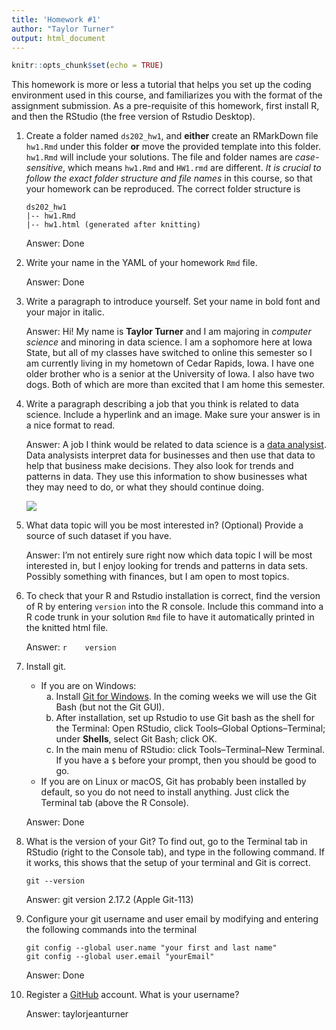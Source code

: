 ```yaml
---
title: 'Homework #1'
author: "Taylor Turner"
output: html_document
---
```


```r
knitr::opts_chunk$set(echo = TRUE)
```

This homework is more or less a tutorial that helps you set up the coding environment used in this course, and familiarizes you with the format of the assignment submission. 
As a pre-requisite of this homework, first install R, and then the RStudio (the free version of Rstudio Desktop). 

1. Create a folder named `ds202_hw1`, and **either** create an RMarkDown file `hw1.Rmd` under this folder **or** move the provided template into this folder. `hw1.Rmd` will include your solutions. The file and folder names are *case-sensitive*, which means `hw1.Rmd` and `HW1.rmd` are different. *It is crucial to follow the exact folder structure and file names* in this course, so that your homework can be reproduced. The correct folder structure is

    ```
    ds202_hw1
    |-- hw1.Rmd
    |-- hw1.html (generated after knitting)
    ```
    
    Answer: Done
2. Write your name in the YAML of your homework `Rmd` file.

    Answer: Done

3. Write a paragraph to introduce yourself. Set your name in bold font and your major in italic. 

    Answer: Hi! My name is **Taylor Turner** and I am majoring in *computer science* and minoring     in data science. I am a sophomore here at Iowa State, but all of my classes have switched to      online this semester so I am currently living in my hometown of Cedar Rapids, Iowa. I have one     older brother who is a senior at the University of Iowa. I also have two dogs. Both of which      are more than excited that I am home this semester.
  
4. Write a paragraph describing a job that you think is related to data science. Include a hyperlink and an image. Make sure your answer is in a nice format to read. 

    Answer: A job I think would be related to data science is a [data             analysist](https://www.indeed.com/hire/job-description/data-analyst). Data analysists               interpret data for businesses and then use that data to help that business make decisions.        They also look for trends and patterns in data. They use this information to show businesses      what they may need to do, or what they should continue doing. 
    
    ![](https://img.favpng.com/10/15/1/data-analysis-big-data-management-data-processing-png-favpng-30aKYPppVFV9inDXivzEp6Uz6.jpg)
  
5. What data topic will you be most interested in? (Optional) Provide a source of such dataset if you have.

    Answer: I'm not entirely sure right now which data topic I will be most interested in, but I    enjoy looking for trends and patterns in data sets. Possibly something with finances, but I am    open to most topics.
  
6. To check that your R and Rstudio installation is correct, find the version of R by entering `version` into the R console. Include this command into a R code trunk in your solution `Rmd` file to have it automatically printed in the knitted html file. 

    Answer: 
    ```r
      version
    ```
  
7. Install git. 
    - If you are on Windows: 
        a. Install [Git for Windows](https://gitforwindows.org/). In the coming weeks we will use the Git Bash (but not the Git GUI). 
        b. After installation, set up Rstudio to use Git bash as the shell for the Terminal: Open RStudio, click Tools--Global Options--Terminal; under **Shells**, select Git Bash; click OK. 
        c. In the main menu of RStudio: click Tools--Terminal--New Terminal. If you have a `$` before your prompt, then you should be good to go.
    - If you are on Linux or macOS, Git has probably been installed by default, so you do not need to install anything. Just click the Terminal tab (above the R Console).

    Answer: Done
  
8. What is the version of your Git? To find out, go to the Terminal tab in RStudio (right to the Console tab), and type in the following command. If it works, this shows that the setup of your terminal and Git is correct. 
<!-- Then explore the bash command line and Git. -->

    ```
    git --version
    ```

    Answer: git version 2.17.2 (Apple Git-113)
  
9. Configure your git username and user email by modifying and entering the following commands into the terminal

    ```
    git config --global user.name "your first and last name"
    git config --global user.email "yourEmail"
    ```

    Answer: Done
  

10. Register a [GitHub](https://www.github.com) account. What is your username?

    Answer: taylorjeanturner